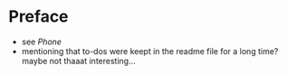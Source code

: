 # Preface {.unnumbered}

- see *Phone*
- mentioning that to-dos were keept in the readme file for a long time? maybe not thaaat interesting...
